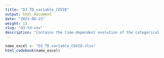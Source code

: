```yaml
---
title: "D3_TD_variable_COVID"
output: html_document
date: "2023-08-23"
weight: 13
slug: "d3-td-cov"
description: "Contains the time-dependent evolution of the categorical variable COVID. Occurrences are recorded with their level of severity. The date is the date of the first information about the infection, information about severity may accrue across time"
---
```


```r
name_excel <- "D3_TD_variable_COVID.xlsx"
html_codebook(name_excel)
```
